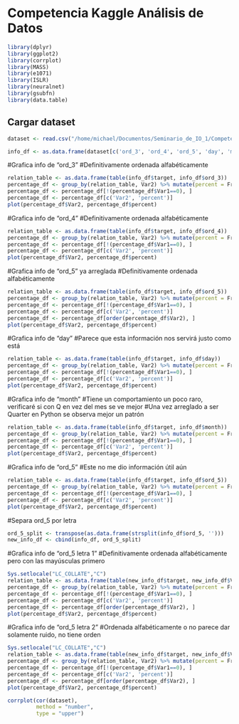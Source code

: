 # Competencia Kaggle Análisis de Datos

```r
library(dplyr)
library(ggplot2)
library(corrplot)
library(MASS)
library(e1071)
library(ISLR)
library(neuralnet)
library(gsubfn)
library(data.table)
```


## Cargar dataset
```r
dataset <- read.csv("/home/michael/Documentos/Seminario_de_IO_1/Competencia_Kaggle/train_processed.csv", sep = ",")
```


```r
info_df <- as.data.frame(dataset[c('ord_3', 'ord_4', 'ord_5', 'day', 'month', 'target')])
```


#Grafica info de "ord_3"
#Definitivamente ordenada alfabéticamente
```r
relation_table <- as.data.frame(table(info_df$target, info_df$ord_3))
percentage_df <- group_by(relation_table, Var2) %>% mutate(percent = Freq/sum(Freq))
percentage_df <- percentage_df[!(percentage_df$Var1==0), ]
percentage_df <- percentage_df[c('Var2', 'percent')]
plot(percentage_df$Var2, percentage_df$percent)
```


#Grafica info de "ord_4"
#Definitivamente ordenada alfabéticamente
```r
relation_table <- as.data.frame(table(info_df$target, info_df$ord_4))
percentage_df <- group_by(relation_table, Var2) %>% mutate(percent = Freq/sum(Freq))
percentage_df <- percentage_df[!(percentage_df$Var1==0), ]
percentage_df <- percentage_df[c('Var2', 'percent')]
plot(percentage_df$Var2, percentage_df$percent)
```


#Grafica info de "ord_5" ya arreglada
#Definitivamente ordenada alfabéticamente
```r
relation_table <- as.data.frame(table(info_df$target, info_df$ord_5))
percentage_df <- group_by(relation_table, Var2) %>% mutate(percent = Freq/sum(Freq))
percentage_df <- percentage_df[!(percentage_df$Var1==0), ]
percentage_df <- percentage_df[c('Var2', 'percent')]
percentage_df <- percentage_df[order(percentage_df$Var2), ]
plot(percentage_df$Var2, percentage_df$percent)
```


#Grafica info de "day"
#Parece que esta información nos servirá justo como está
```r
relation_table <- as.data.frame(table(info_df$target, info_df$day))
percentage_df <- group_by(relation_table, Var2) %>% mutate(percent = Freq/sum(Freq))
percentage_df <- percentage_df[!(percentage_df$Var1==0), ]
percentage_df <- percentage_df[c('Var2', 'percent')]
plot(percentage_df$Var2, percentage_df$percent)
```


#Grafica info de "month"
#Tiene un comportamiento un poco raro, verificaré si con Q en vez del mes se ve mejor
#Una vez arreglado a ser Quarter en Python se observa mejor un patrón
```r
relation_table <- as.data.frame(table(info_df$target, info_df$month))
percentage_df <- group_by(relation_table, Var2) %>% mutate(percent = Freq/sum(Freq))
percentage_df <- percentage_df[!(percentage_df$Var1==0), ]
percentage_df <- percentage_df[c('Var2', 'percent')]
plot(percentage_df$Var2, percentage_df$percent)
```


#Grafica info de "ord_5"
#Este no me dio información útil aún
```r
relation_table <- as.data.frame(table(info_df$target, info_df$ord_5))
percentage_df <- group_by(relation_table, Var2) %>% mutate(percent = Freq/sum(Freq))
percentage_df <- percentage_df[!(percentage_df$Var1==0), ]
percentage_df <- percentage_df[c('Var2', 'percent')]
plot(percentage_df$Var2, percentage_df$percent)
```


#Separa ord_5 por letra
```r
ord_5_split <- transpose(as.data.frame(strsplit(info_df$ord_5, '')))
new_info_df <- cbind(info_df, ord_5_split)
```


#Grafica info de "ord_5 letra 1"
#Definitivamente ordenada alfabéticamente pero con las mayúsculas primero
```r
Sys.setlocale("LC_COLLATE","C")
relation_table <- as.data.frame(table(new_info_df$target, new_info_df$V1))
percentage_df <- group_by(relation_table, Var2) %>% mutate(percent = Freq/sum(Freq))
percentage_df <- percentage_df[!(percentage_df$Var1==0), ]
percentage_df <- percentage_df[c('Var2', 'percent')]
percentage_df <- percentage_df[order(percentage_df$Var2), ]
plot(percentage_df$Var2, percentage_df$percent)
```


#Grafica info de "ord_5 letra 2"
#Ordenada alfabéticamente o no parece dar solamente ruido, no tiene orden
```r
Sys.setlocale("LC_COLLATE","C")
relation_table <- as.data.frame(table(new_info_df$target, new_info_df$V2))
percentage_df <- group_by(relation_table, Var2) %>% mutate(percent = Freq/sum(Freq))
percentage_df <- percentage_df[!(percentage_df$Var1==0), ]
percentage_df <- percentage_df[c('Var2', 'percent')]
percentage_df <- percentage_df[order(percentage_df$Var2), ]
plot(percentage_df$Var2, percentage_df$percent)
```


```r
corrplot(cor(dataset),
         method = "number",
         type = "upper")
```





























